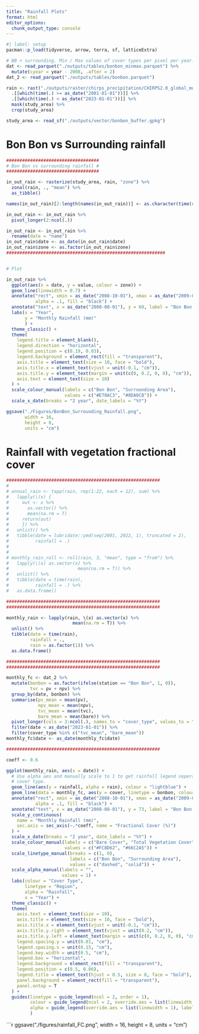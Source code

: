 ```yaml
---
title: "Rainfall Plots"
format: html
editor_options: 
  chunk_output_type: console
---
```


```r
#| label: setup
pacman::p_load(tidyverse, arrow, terra, sf, latticeExtra)

# BB + surrounding. Min / Max values of cover types per pixel per year.
dat <- read_parquet("./outputs/tables/bonbon_minmax.parquet") %>% 
  mutate(cyear = year - 2008, .after = 2)
dat_2 <- read_parquet("./outputs/tables/bonbon.parquet")

rain <- rast("./outputs/raster/chirps_precipitation/CHIRPS2.0_global_monthly_EW_data_20000101_20230301.nc") %>% 
  .[[which(time(.) >= as_date("2001-01-01"))]] %>% 
  .[[which(time(.) < as_date("2023-01-01"))]] %>% 
  mask(study_area) %>% 
  crop(study_area)

study_area <- read_sf("./outputs/vector/bonbon_buffer.gpkg")

```

# Bon Bon vs Surrounding rainfall

```r
###################################
# Bon Bon vs surrounding rainfall #
###################################

in_out_rain <- rasterize(study_area, rain, "zone") %>% 
  zonal(rain, ., "mean") %>% 
  as_tibble()

names(in_out_rain)[2:length(names(in_out_rain))] <- as.character(time(rain))

in_out_rain <- in_out_rain %>% 
  pivot_longer(2:ncol(.))

in_out_rain <- in_out_rain %>% 
  rename(date = "name")
in_out_rain$date <- as_date(in_out_rain$date)
in_out_rain$zone <- as.factor(in_out_rain$zone)
############################################################


# Plot

in_out_rain %>% 
  ggplot(aes(x = date, y = value, colour = zone)) +
  geom_line(linewidth = 0.7) +
  annotate("rect", xmin = as_date("2008-10-01"), xmax = as_date("2009-02-01"), ymin = 5, ymax = Inf,
           alpha = .1, fill = "black") +
  annotate("text", x = as_date("2008-08-01"), y = 60, label = "Bon Bon Destocked", hjust = 1, color = "grey30", size = 8/.pt) +
  labs(x = "Year",
       y = "Monthly Rainfall (mm)"
       ) +
  theme_classic() +
  theme(
    legend.title = element_blank(),
    legend.direction = "horizontal",
    legend.position = c(0.19, 0.03),
    legend.background = element_rect(fill = "transparent"),
    axis.title = element_text(size = 10, face = "bold"),
    axis.title.x = element_text(vjust = unit(-0.1, "cm")),
    axis.title.y = element_text(margin = unit(c(0, 0.2, 0, 0), "cm")),
    axis.text = element_text(size = 10)
  ) +
  scale_colour_manual(labels = c("Bon Bon", "Surrounding Area"), 
                      values = c("#E78AC3", "#8DA0CB")) +
  scale_x_date(breaks = "2 year", date_labels = "%Y")

ggsave("./Figures/BonBon_Surrounding_Rainfall.png",
       width = 16,
       height = 8,
       units = "cm")
```


# Rainfall with vegetation fractional cover

```r
##########################################################
# 
# annual_rain <- tapp(rain, rep(1:22, each = 12), sum) %>%
#   lapply(\(x) {
#     out <- x %>%
#       as.vector() %>%
#       mean(na.rm = T)
#     return(out)
#     }) %>%
#   unlist() %>% 
#   tibble(date = lubridate::ymd(seq(2001, 2022, 1), truncated = 2),
#          rainfall = .)
# 
# 
# monthly_rain_roll <- roll(rain, 3, "mean", type = "from") %>% 
#   lapply(\(x) as.vector(x) %>% 
#                          mean(na.rm = T)) %>% 
#   unlist() %>% 
#   tibble(date = time(rain),
#          rainfall = .) %>% 
#   as.data.frame()

##########################################################
##########################################################

monthly_rain <- lapply(rain, \(x) as.vector(x) %>% 
                         mean(na.rm = T)) %>% 
  unlist() %>% 
  tibble(date = time(rain),
         rainfall = .,
         rain = as.factor(1)) %>% 
  as.data.frame()

##########################################################
##########################################################

monthly_fc <- dat_2 %>% 
  mutate(bonbon = as.factor(ifelse(station == "Bon Bon", 1, 0)),
         tvc = pv + npv) %>%
  group_by(date, bonbon) %>% 
  summarise(pv_mean = mean(pv),
            npv_mean = mean(npv),
            tvc_mean = mean(tvc),
            bare_mean = mean(bare)) %>% 
  pivot_longer(cols = 3:ncol(.), names_to = "cover_type", values_to = "cover") %>% 
  filter(date < as_date("2023-01-01")) %>% 
  filter(cover_type %in% c("tvc_mean", "bare_mean"))
monthly_fc$date <- as_date(monthly_fc$date)

##########################################################

coeff <- 0.6

ggplot(monthly_rain, aes(x = date)) +
  # Use alpha aes and manually scale to 1 to get rainfall legend seperate from
  # cover type.
  geom_line(aes(y = rainfall, alpha = rain), colour = "lightblue") +
  geom_line(data = monthly_fc, aes(y = cover, linetype = bonbon, colour = cover_type), linewidth = 0.6) +
  annotate("rect", xmin = as_date("2008-10-01"), xmax = as_date("2009-02-01"), ymin = 0, ymax = Inf,
           alpha = .1, fill = "black") +
  annotate("text", x = as_date("2008-08-01"), y = 73, label = "Bon Bon Destocked", hjust = 1, color = "grey30", size = 8 / .pt) +
  scale_y_continuous(
    name = "Monthly Rainfall (mm)",
    sec.axis = sec_axis(~.*coeff, name = "Fractional Cover (%)")
  ) + 
  scale_x_date(breaks = "2 year", date_labels = "%Y") +
  scale_colour_manual(labels = c("Bare Cover", "Total Vegetation Cover"),
                      values = c("#FC8D62", "#66C2A5")) +
  scale_linetype_manual(breaks = c(1, 0),
                        labels = c("Bon Bon", "Surrounding Area"),
                        values = c("dashed", "solid")) +
  scale_alpha_manual(labels = "",
                     values = 1) +
  labs(colour = "Cover Type",
       linetype = "Region",
       alpha = "Rainfall",
       x = "Year") +
  theme_classic() +
  theme(
    axis.text = element_text(size = 10),
    axis.title = element_text(size = 10, face = "bold"),
    axis.title.x = element_text(vjust = unit(-0.1, "cm")),
    axis.title.y.right = element_text(vjust = unit(0.2, "cm")),
    axis.title.y.left = element_text(margin = unit(c(0, 0.2, 0, 0), "cm")),
    legend.spacing.y = unit(0.01, "cm"),
    legend.spacing.x = unit(0.15, "cm"),
    legend.key.width = unit(0.5, "cm"),
    legend.box = "horizontal",
    legend.background = element_rect(fill = "transparent"),
    legend.position = c(0.5, 0.06),
    legend.title = element_text(hjust = 0.5, size = 8, face = "bold"),
    panel.background = element_rect(fill = "transparent"),
    panel.ontop = T
  ) +
  guides(linetype = guide_legend(ncol = 2, order = 1),
         colour = guide_legend(ncol = 2, override.aes = list(linewidth = 2), order = 2),
         alpha = guide_legend(override.aes = list(linewidth = 1), label.position = "left")
         )
```

```r
ggsave("./figures/rainfall_FC.png",
       width = 16,
       height = 8,
       units = "cm")